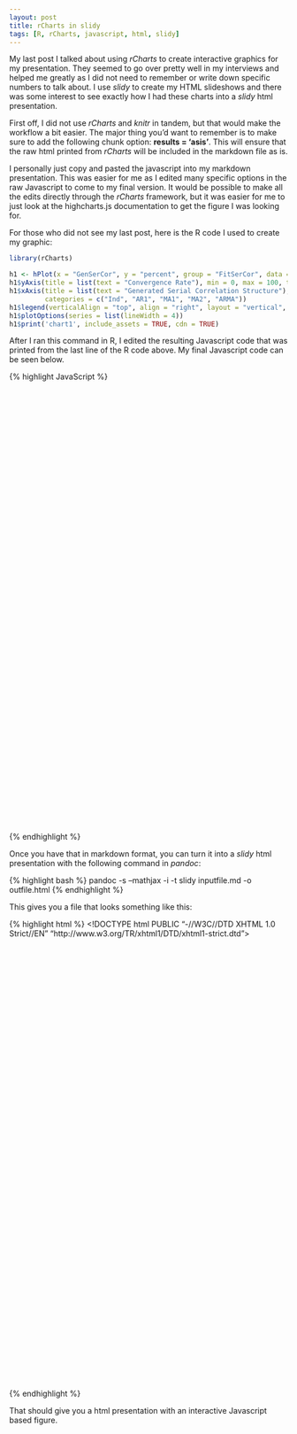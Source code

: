 ```yaml
---
layout: post
title: rCharts in slidy
tags: [R, rCharts, javascript, html, slidy]
---
```


My last post I talked about using *rCharts* to create interactive graphics for my presentation.  They seemed to go over pretty well in my interviews and helped me greatly as I did not need to remember or write down specific numbers to talk about.  I use *slidy* to create my HTML slideshows and there was some interest to see exactly how I had these charts into a *slidy* html presentation.

First off, I did not use *rCharts* and *knitr* in tandem, but that would make the workflow a bit easier.  The major thing you'd want to remember is to make sure to add the following chunk option: **results = 'asis'**.  This will ensure that the raw html printed from *rCharts* will be included in the markdown file as is.

I personally just copy and pasted the javascript into my markdown presentation.  This was easier for me as I edited many specific options in the raw Javascript to come to my final version.  It would be possible to make all the edits directly through the *rCharts* framework, but it was easier for me to just look at the highcharts.js documentation to get the figure I was looking for.

For those who did not see my last post, here is the R code I used to create my graphic:

```r
library(rCharts)

h1 <- hPlot(x = "GenSerCor", y = "percent", group = "FitSerCor", data = converge)
h1$yAxis(title = list(text = "Convergence Rate"), min = 0, max = 100, tickInterval = 10)
h1$xAxis(title = list(text = "Generated Serial Correlation Structure"),
         categories = c("Ind", "AR1", "MA1", "MA2", "ARMA"))
h1$legend(verticalAlign = "top", align = "right", layout = "vertical", title = list(text = "Fitted SC"))
h1$plotOptions(series = list(lineWidth = 4))
h1$print('chart1', include_assets = TRUE, cdn = TRUE)
```

After I ran this command in R, I edited the resulting Javascript code that was printed from the last line of the R code above.  My final Javascript code can be seen below.

{% highlight JavaScript %}
<script type='text/javascript' src=http://code.jquery.com/jquery-1.9.1.min.js></script>
<script type='text/javascript' src=http://code.highcharts.com/highcharts.js></script>
<script type='text/javascript' src=http://code.highcharts.com/highcharts-more.js></script>
<script type='text/javascript' src=http://code.highcharts.com/modules/exporting.js></script> 
 <style>
  .rChart {
    display: block;
    margin-left: auto; 
    margin-right: auto;
    width: 800px;
    height: 400px;
    font-size: 200%;
  }  
  </style>
<div id = 'chart1' class = 'rChart highcharts'></div>
<script type='text/javascript'>
    (function($){
        $(function () {
            var chart = new Highcharts.Chart({
 "dom": "chart1",
"width":            800,
"height":            400,
"credits": {
 "href": null,
"text": null 
},
"exporting": {
 "enabled": false 
},
"title": {
 "text": null 
},
"yAxis": [
 {
 title: {
 text: "Convergence Rate",
  style: {
   fontWeight: 'bold',
   fontSize: '20px'
   }
 },
 labels: {
  formatter: function() {
   return this.value + '%';
  },
  style: {
   fontSize: '18px'
  }
 },
"min":              0,
"max":            100,
"tickInterval":             10 ,
minRange: 10
} 
],
"series": [
 {
 "data": [
 [
 "Ind",
         68.38 
],
[
 "AR1",
         64.88 
],
[
 "MA1",
         55.12 
],
[
 "MA2",
         61.98 
],
[
 "ARMA",
         42.17 
] 
],
events: {
            mouseOver: function () {
                this.update({
                    color: 'black'
                });                
            },
            mouseOut: function () {
                this.update({
                    color: '#e41a1c'
                }); 
            }
        },
"color": "#e41a1c",
"name": "AR1",
"type": null,
dashStyle: 'Solid',
"marker": {
 "radius":              6
} 
},
{
 "data": [
 [
 "Ind",
          65.1 
],
[
 "AR1",
         60.45 
],
[
 "MA1",
         63.68 
],
[
 "MA2",
         54.88 
],
[
 "ARMA",
          63.6 
] 
],
events: {
            mouseOver: function () {
                this.update({
                    color: 'black'
                });                
            },
            mouseOut: function () {
                this.update({
                    color: '#377eb8'
                }); 
            }
        },
"color": "#377eb8",
"name": "ARMA",
"type": null,
dashStyle: 'ShortDash',
"marker": {
 "radius":              6 
} 
},
{
 "data": [
 [
 "Ind",
         72.48 
],
[
 "AR1",
         93.88 
],
[
 "MA1",
         92.23 
],
[
 "MA2",
         95.62 
],
[
 "ARMA",
         98.37 
] 
],
events: {
            mouseOver: function () {
                this.update({
                    color: 'black'
                });                
            },
            mouseOut: function () {
                this.update({
                    color: '#4daf4a'
                }); 
            }
        },
"color": "#4daf4a",
"name": "Ind",
"type": null,
dashStyle: 'Dash',
"marker": {
 "radius":              6 
} 
},
{
 "data": [
 [
 "Ind",
         71.02 
],
[
 "AR1",
         81.37 
],
[
 "MA1",
         69.15 
],
[
 "MA2",
          84.5 
],
[
 "ARMA",
         88.02 
] 
],
events: {
            mouseOver: function () {
                this.update({
                    color: 'black'
                });                
            },
            mouseOut: function () {
                this.update({
                    color: '#984ea3'
                }); 
            }
        },
"color": "#984ea3",
"name": "MA1",
"type": null,
dashStyle: 'ShortDot',
"marker": {
 "radius":              6
} 
},
{
 "data": [
 [
 "Ind",
         67.23 
],
[
 "AR1",
         70.78 
],
[
 "MA1",
         65.93 
],
[
 "MA2",
         68.83 
],
[
 "ARMA",
          72.9 
] 
],
events: {
            mouseOver: function () {
                this.update({
                    color: 'black'
                });                
            },
            mouseOut: function () {
                this.update({
                    color: '#ff7f00'
                }); 
            }
        },
"color": "#ff7f00",
"name": "MA2",
"type": null,
dashStyle: 'DashDot',
"marker": {
 "radius":              6 
} 
} 
],
"xAxis": [
 {
 title: {
 text: "Generated Serial Correlation Structure",
  style:{
   fontWeight: 'bold',
   fontSize: '20px'
 }
},
labels: {
 style: {
  fontSize: '18px',
  fontWeight: 'bold'
 }
},
"categories": [ "Ind", "AR1", "MA1", "MA2", "ARMA" ] 
} 
],
"subtitle": {
 "text": null 
},
"legend": {
 "verticalAlign": "top",
"align": "right",
"layout": "vertical",
symbolWidth: 40,
"title": {
 "text": "Fitted SC" 
} 
},
"plotOptions": {
 "series": {
 "lineWidth":              4 
} 
},
"id": "chart1",
"chart": {
 "renderTo": "chart1", 
 zoomType: "y",
 "style": {
 fontSize: "24px"
 },
 resetZoomButton: {
  position: {
   align: 'left'
  }
 }
} 
});
        });
    })(jQuery);
</script>
{% endhighlight %}

Once you have that in markdown format, you can turn it into a *slidy* html presentation with the following command in *pandoc*:

{% highlight bash %}
pandoc -s --mathjax -i -t slidy inputfile.md -o outfile.html
{% endhighlight %}

This gives you a file that looks something like this:

{% highlight html %}
<?xml version="1.0" encoding="utf-8"?>
<!DOCTYPE html PUBLIC "-//W3C//DTD XHTML 1.0 Strict//EN"
 "http://www.w3.org/TR/xhtml1/DTD/xhtml1-strict.dtd">
<html xmlns="http://www.w3.org/1999/xhtml">
<head>
  <meta http-equiv="Content-Type" content="text/html; charset=utf-8" />
  <meta http-equiv="Content-Style-Type" content="text/css" />
  <meta name="generator" content="pandoc" />
  <meta name="author" content="Brandon LeBeau" />
  <title>Impact of serial correlation structures on random effect misspecification with the linear mixed model.</title>
  <style type="text/css">code{white-space: pre;}</style>
  <link rel="stylesheet" type="text/css" media="screen, projection, print"
    href="stylesheets/slidy.css" />
<script src="stylesheets/slidy.js" charset="utf-8" type="text/javascript"></script>
<script type='text/javascript' src=stylesheets/jquery-1.9.1.min.js></script>
<script type='text/javascript' src=stylesheets/highcharts.js></script>
<script type='text/javascript' src=stylesheets/highcharts-more.js></script>
<script type='text/javascript' src=stylesheets/exporting.js></script> 
 <style>
  .rChart {
    display: block;
    margin-left: auto; 
    margin-right: auto;
    width: 1000px;
    height: 800px;
    font-size: 200%;
  }  
  </style>
<script src="http://cdn.mathjax.org/mathjax/latest/MathJax.js?config=TeX-AMS-MML_HTMLorMML" type="text/javascript">MathJax.Hub.Queue(["Typeset",MathJax.Hub]);</script>
 <!--   <script src="http://www.w3.org/Talks/Tools/Slidy2/scripts/slidy.js"
    charset="utf-8" type="text/javascript"></script> -->
</head>
<body>
<div id = 'chart1' class = 'rChart'></div>
<script type='text/javascript'>
    (function($){
        $(function () {
            var chart = new Highcharts.Chart({
 "dom": "chart1",
"width":            1000,
"height":            600,
"credits": {
 "href": null,
"text": null 
},
"exporting": {
 "enabled": false 
},
"title": {
 "text": null 
},
"yAxis": [
 {
 title: {
 text: "Convergence Rate",
  style: {
   fontWeight: 'bold',
   fontSize: '20px'
   }
 },
 labels: {
  formatter: function() {
   return this.value + '%';
  },
  style: {
   fontSize: '18px'
  }
 },
"min":              0,
"max":            100,
"tickInterval":             10 ,
minRange: 10
} 
],
"series": [
 {
 "data": [
 [
 "Ind",
         68.38 
],
[
 "AR1",
         64.88 
],
[
 "MA1",
         55.12 
],
[
 "MA2",
         61.98 
],
[
 "ARMA",
         42.17 
] 
],
events: {
            mouseOver: function () {
                this.update({
                    color: 'black'
                });                
            },
            mouseOut: function () {
                this.update({
                    color: '#e41a1c'
                }); 
            }
        },
"color": "#e41a1c",
"name": "AR1",
"type": null,
dashStyle: 'Solid',
"marker": {
 "radius":              6
} 
},
{
 "data": [
 [
 "Ind",
          65.1 
],
[
 "AR1",
         60.45 
],
[
 "MA1",
         63.68 
],
[
 "MA2",
         54.88 
],
[
 "ARMA",
          63.6 
] 
],
events: {
            mouseOver: function () {
                this.update({
                    color: 'black'
                });                
            },
            mouseOut: function () {
                this.update({
                    color: '#377eb8'
                }); 
            }
        },
"color": "#377eb8",
"name": "ARMA",
"type": null,
dashStyle: 'ShortDash',
"marker": {
 "radius":              6 
} 
},
{
 "data": [
 [
 "Ind",
         72.48 
],
[
 "AR1",
         93.88 
],
[
 "MA1",
         92.23 
],
[
 "MA2",
         95.62 
],
[
 "ARMA",
         98.37 
] 
],
events: {
            mouseOver: function () {
                this.update({
                    color: 'black'
                });                
            },
            mouseOut: function () {
                this.update({
                    color: '#4daf4a'
                }); 
            }
        },
"color": "#4daf4a",
"name": "Ind",
"type": null,
dashStyle: 'Dash',
"marker": {
 "radius":              6 
} 
},
{
 "data": [
 [
 "Ind",
         71.02 
],
[
 "AR1",
         81.37 
],
[
 "MA1",
         69.15 
],
[
 "MA2",
          84.5 
],
[
 "ARMA",
         88.02 
] 
],
events: {
            mouseOver: function () {
                this.update({
                    color: 'black'
                });                
            },
            mouseOut: function () {
                this.update({
                    color: '#984ea3'
                }); 
            }
        },
"color": "#984ea3",
"name": "MA1",
"type": null,
dashStyle: 'ShortDot',
"marker": {
 "radius":              6
} 
},
{
 "data": [
 [
 "Ind",
         67.23 
],
[
 "AR1",
         70.78 
],
[
 "MA1",
         65.93 
],
[
 "MA2",
         68.83 
],
[
 "ARMA",
          72.9 
] 
],
events: {
            mouseOver: function () {
                this.update({
                    color: 'black'
                });                
            },
            mouseOut: function () {
                this.update({
                    color: '#ff7f00'
                }); 
            }
        },
"color": "#ff7f00",
"name": "MA2",
"type": null,
dashStyle: 'DashDot',
"marker": {
 "radius":              6 
} 
} 
],
"xAxis": [
 {
 title: {
 text: "Generated Serial Correlation Structure",
  style:{
   fontWeight: 'bold',
   fontSize: '20px'
 }
},
labels: {
 style: {
  fontSize: '18px',
  fontWeight: 'bold'
 }
},
"categories": [ "Ind", "AR1", "MA1", "MA2", "ARMA" ] 
} 
],
"subtitle": {
 "text": null 
},
"legend": {
 "verticalAlign": "top",
"align": "right",
"layout": "vertical",
symbolWidth: 40,
"title": {
 "text": "Fitted SC" 
} 
},
"plotOptions": {
 "series": {
 "lineWidth":              4 
} 
},
"id": "chart1",
"chart": {
 "renderTo": "chart1", 
 zoomType: "y",
 "style": {
 fontSize: "24px"
 },
 resetZoomButton: {
  position: {
   align: 'left'
  }
 }
} 
});
        });
    })(jQuery);
</script>
</div>
</body>
</html>
{% endhighlight %}

That should give you a html presentation with an interactive Javascript based figure.

